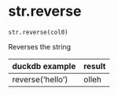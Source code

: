 # str.reverse { #duckops.str.reverse }

`str.reverse(col0)`

Reverses the string

| duckdb example | result |
| -------------- | ------ |
| reverse('hello') | olleh |
